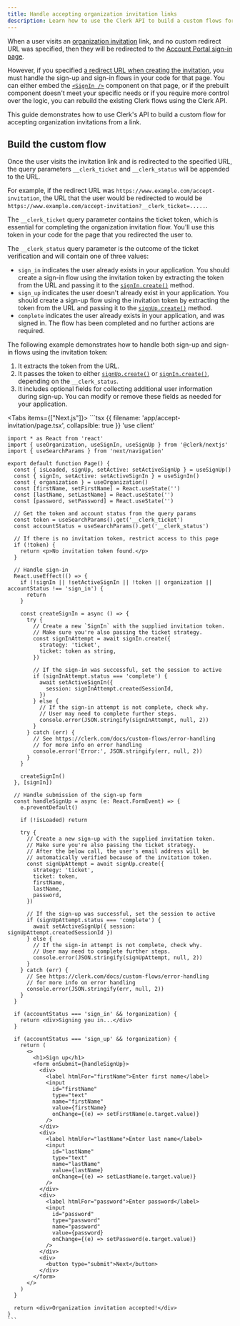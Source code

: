 ```yaml
---
title: Handle accepting organization invitation links
description: Learn how to use the Clerk API to build a custom flows for accepting organization invitations.
---
```


<Include src="_partials/custom-flows-callout" />

When a user visits an [organization invitation](/docs/organizations/invitations) link, and no custom redirect URL was specified, then they will be redirected to the [Account Portal sign-in page](/docs/account-portal/overview#sign-in).

However, if you specified [a redirect URL when creating the invitation](/docs/organizations/invitations#redirect-url), you must handle the sign-up and sign-in flows in your code for that page. You can either embed the [`<SignIn />`](/docs/reference/general/components/authentication/sign-in) component on that page, or if the prebuilt component doesn't meet your specific needs or if you require more control over the logic, you can rebuild the existing Clerk flows using the Clerk API.

This guide demonstrates how to use Clerk's API to build a custom flow for accepting organization invitations from a link.

## Build the custom flow

Once the user visits the invitation link and is redirected to the specified URL, the query parameters `__clerk_ticket` and `__clerk_status` will be appended to the URL.

For example, if the redirect URL was `https://www.example.com/accept-invitation`, the URL that the user would be redirected to would be `https://www.example.com/accept-invitation?__clerk_ticket=.....`.

The `__clerk_ticket` query parameter contains the ticket token, which is essential for completing the organization invitation flow. You'll use this token in your code for the page that you redirected the user to.

The `__clerk_status` query parameter is the outcome of the ticket verification and will contain one of three values:

- `sign_in` indicates the user already exists in your application. You should create a sign-in flow using the invitation token by extracting the token from the URL and passing it to the [`signIn.create()`](/docs/references/javascript/sign-in#create) method.
- `sign_up` indicates the user doesn't already exist in your application. You should create a sign-up flow using the invitation token by extracting the token from the URL and passing it to the [`signUp.create()`](/docs/references/javascript/sign-up#create) method.
- `complete` indicates the user already exists in your application, and was signed in. The flow has been completed and no further actions are required.

The following example demonstrates how to handle both sign-up and sign-in flows using the invitation token:

1. It extracts the token from the URL.
1. It passes the token to either [`signUp.create()`](/docs/references/javascript/sign-up#create) or [`signIn.create()`](/docs/references/javascript/sign-in#create), depending on the `__clerk_status`.
1. It includes optional fields for collecting additional user information during sign-up. You can modify or remove these fields as needed for your application.

<Tabs items={["Next.js"]}>
  <Tab>
    ```tsx {{ filename: 'app/accept-invitation/page.tsx', collapsible: true }}
    'use client'

    import * as React from 'react'
    import { useOrganization, useSignIn, useSignUp } from '@clerk/nextjs'
    import { useSearchParams } from 'next/navigation'

    export default function Page() {
      const { isLoaded, signUp, setActive: setActiveSignUp } = useSignUp()
      const { signIn, setActive: setActiveSignIn } = useSignIn()
      const { organization } = useOrganization()
      const [firstName, setFirstName] = React.useState('')
      const [lastName, setLastName] = React.useState('')
      const [password, setPassword] = React.useState('')

      // Get the token and account status from the query params
      const token = useSearchParams().get('__clerk_ticket')
      const accountStatus = useSearchParams().get('__clerk_status')

      // If there is no invitation token, restrict access to this page
      if (!token) {
        return <p>No invitation token found.</p>
      }

      // Handle sign-in
      React.useEffect(() => {
        if (!signIn || !setActiveSignIn || !token || organization || accountStatus !== 'sign_in') {
          return
        }

        const createSignIn = async () => {
          try {
            // Create a new `SignIn` with the supplied invitation token.
            // Make sure you're also passing the ticket strategy.
            const signInAttempt = await signIn.create({
              strategy: 'ticket',
              ticket: token as string,
            })

            // If the sign-in was successful, set the session to active
            if (signInAttempt.status === 'complete') {
              await setActiveSignIn({
                session: signInAttempt.createdSessionId,
              })
            } else {
              // If the sign-in attempt is not complete, check why.
              // User may need to complete further steps.
              console.error(JSON.stringify(signInAttempt, null, 2))
            }
          } catch (err) {
            // See https://clerk.com/docs/custom-flows/error-handling
            // for more info on error handling
            console.error('Error:', JSON.stringify(err, null, 2))
          }
        }

        createSignIn()
      }, [signIn])

      // Handle submission of the sign-up form
      const handleSignUp = async (e: React.FormEvent) => {
        e.preventDefault()

        if (!isLoaded) return

        try {
          // Create a new sign-up with the supplied invitation token.
          // Make sure you're also passing the ticket strategy.
          // After the below call, the user's email address will be
          // automatically verified because of the invitation token.
          const signUpAttempt = await signUp.create({
            strategy: 'ticket',
            ticket: token,
            firstName,
            lastName,
            password,
          })

          // If the sign-up was successful, set the session to active
          if (signUpAttempt.status === 'complete') {
            await setActiveSignUp({ session: signUpAttempt.createdSessionId })
          } else {
            // If the sign-in attempt is not complete, check why.
            // User may need to complete further steps.
            console.error(JSON.stringify(signUpAttempt, null, 2))
          }
        } catch (err) {
          // See https://clerk.com/docs/custom-flows/error-handling
          // for more info on error handling
          console.error(JSON.stringify(err, null, 2))
        }
      }

      if (accountStatus === 'sign_in' && !organization) {
        return <div>Signing you in...</div>
      }

      if (accountStatus === 'sign_up' && !organization) {
        return (
          <>
            <h1>Sign up</h1>
            <form onSubmit={handleSignUp}>
              <div>
                <label htmlFor="firstName">Enter first name</label>
                <input
                  id="firstName"
                  type="text"
                  name="firstName"
                  value={firstName}
                  onChange={(e) => setFirstName(e.target.value)}
                />
              </div>
              <div>
                <label htmlFor="lastName">Enter last name</label>
                <input
                  id="lastName"
                  type="text"
                  name="lastName"
                  value={lastName}
                  onChange={(e) => setLastName(e.target.value)}
                />
              </div>
              <div>
                <label htmlFor="password">Enter password</label>
                <input
                  id="password"
                  type="password"
                  name="password"
                  value={password}
                  onChange={(e) => setPassword(e.target.value)}
                />
              </div>
              <div>
                <button type="submit">Next</button>
              </div>
            </form>
          </>
        )
      }

      return <div>Organization invitation accepted!</div>
    }
    ```
  </Tab>
</Tabs>
